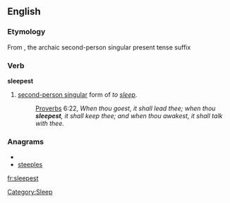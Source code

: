 ==English==
===Etymology===
From {{suffix|sleep|est}}, the archaic second-person singular present tense suffix

===Verb===
'''sleepest'''

# {{archaic}} [[second-person singular]] form of ''to [[sleep]]''.
#:{{RQ:Authorized Version}} [[Proverbs]] 6:22, ''When thou goest, it shall lead thee; when thou '''sleepest''', it shall keep thee; and when thou awakest, it shall talk with thee.''

===Anagrams===
* {{alphagram|eeelpsst}}
* [[steeples#English|steeples]]

[[Category:Sleep]]

[[fr:sleepest]]